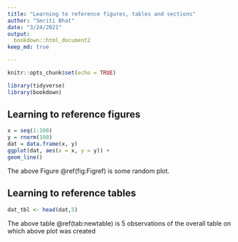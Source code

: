 ```yaml
---
title: "Learning to reference figures, tables and sections"
author: "Smriti Bhat"
date: "3/24/2021"
output:
  bookdown::html_document2
keep_md: true

---
```


```r
knitr::opts_chunk$set(echo = TRUE)
```

```r
library(tidyverse)
library(bookdown)
```
## Learning to reference figures

```r
x = seq(1:100)
y = rnorm(100)
dat = data.frame(x, y)
ggplot(dat, aes(x = x, y = y)) +
geom_line()
```

The above Figure \@ref(fig:Figref) is some random plot.

## Learning to reference tables

```r
dat_tbl <- head(dat,5)
```
The above table \@ref(tab:newtable) is 5 observations of the overall table on which above plot was created
